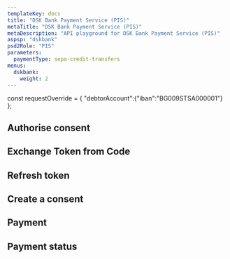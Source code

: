 ```yaml
---
templateKey: docs
title: "DSK Bank Payment Service (PIS)"
metaTitle: "DSK Bank Payment Service (PIS)"
metaDescription: "API playground for DSK Bank Payment Service (PIS)"
aspsp: "dskbank"
psd2Role: "PIS"
parameters:
  paymentType: sepa-credit-transfers
menus:
  dskbank:
    weight: 2
---
```


const requestOverride = {
  "debtorAccount":{"iban":"BG009STSA000001"}
};

  <step>

## Authorise consent

  <AuthoriseStep/>
  </step>
    <step>

## Exchange Token from Code

  <CreateToken/>
  </step>
  <step>

## Refresh token

  <RefreshToken/>
  </step>
  <step>

## Create a consent

  <StepInitiatePayment requestOverride={requestOverride} />
  </step>
  <step>

## Payment

  <StepPayment/>
  </step>
  <step>

## Payment status

  <StepPaymentStatus/>
  </step>
